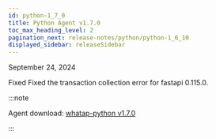 ```yaml
---
id: python-1_7_0
title: Python Agent v1.7.0
toc_max_heading_level: 2
pagination_next: release-notes/python/python-1_6_10
displayed_sidebar: releaseSidebar
---
```


September 24, 2024

<Status priority='0'>Fixed</Status> Fixed the transaction collection error for fastapi 0.115.0.

:::note

Agent download: [whatap-python v1.7.0](https://pypi.org/project/whatap-python/1.7.0/)

:::
